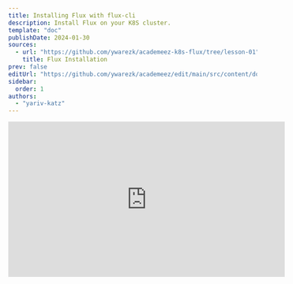 ```yaml
---
title: Installing Flux with flux-cli
description: Install Flux on your K8S cluster.
template: "doc"
publishDate: 2024-01-30
sources: 
  - url: "https://github.com/ywarezk/academeez-k8s-flux/tree/lesson-01"
    title: Flux Installation
prev: false
editUrl: "https://github.com/ywarezk/academeez/edit/main/src/content/docs/courses/kubernetes/flux/installation.mdx"
sidebar:
  order: 1
authors:
  - "yariv-katz"
---
```


<div class="not-content flex">
  <iframe
    className="mx-auto"
    width="560"
    height="315"
    src="https://www.youtube.com/embed/vp-oFksFoZs?si=6XALIufPOMTq7rxG"
    title="YouTube video player"
    frameBorder="0"
    allow="accelerometer; autoplay; clipboard-write; encrypted-media; gyroscope; picture-in-picture; web-share"
    allowFullScreen
  />
</div>

To install flux on our **K8S cluster** using the flux CLI we will need to do the following steps:

- Install [flux CLI](https://fluxcd.io/flux/installation/#install-the-flux-cli) on your computer
- create a repository in Github where the state of the cluster will be declared in yaml files and stored in that repo
- Create a [Github PAT](https://docs.github.com/en/authentication/keeping-your-account-and-data-secure/managing-your-personal-access-tokens) (Personal Access Token) that will allow Flux to access the repository
- Using Flux CLI, running `flux bootstrap` to install Flux on the cluster

## Prerequisites

This lesson assumes you have a kubernetes cluster - server version 1.26 or higher, and on your computer you have `kubectl` that can communicate with your cluster.  
In future lesson in this course we will show how to open that managed cluster using Google cloud provider [GKE](https://cloud.google.com/kubernetes-engine?hl=en).  
For the sake of this lesson we will not explain how to create a manged k8s cluster in a cloud provider, but we do recommend to create a minimal managed cluster in one of the cloud providers (In this course we will use [GKE](https://cloud.google.com/kubernetes-engine) - a GCP managed cluster).

## Flux cli

Flux cli is a command line tool that allows you to bootstrap flux on your cluster, and interact with flux running on your cluster.
Flux cli can be installed in different ways, but we will install it using homebrew:


```bash
brew install fluxcd/tap/flux
```

For additional installation options check the [official documentation](https://fluxcd.io/flux/installation/).

Make sure that after the installation you can type in the terminal:

```bash
flux --version
```

At the time of writing this article the version is `fluxctl version 2.2.2`.

## Flux cli commands

Flux cli contains various commands that allow you to interact with flux running on your cluster, or help you locally create resources.
You can explore the commands by running:

```bash
flux --help
```

Here are some of the main features of the cli:
- **bootstrap** - This command will install flux on your cluster, update flux to a newer version, reinstall extra components if needed.
- **check** - Will verify that your cluster meets the requirements for flux to run.
- **create** - commands that allow you to create flux custom resources (Usually you will use it to create the resources locally with the `--export` flag and then commit them to the git repository)
- **reconcile** - Means syncing the flux controllers and update k8s cluster state if needed.

Let's start by running the `flux check` command to verify that our cluster meets the requirements for flux to run:

```bash
flux check --pre
```

## Flux sync with git repo

We will soon install flux on our cluster, and flux will create controller pods, those controllers will react to certain flux custom resources. Don't worry about those controllers for now cause we will have lessons about each controller. 
What is important here is that one of those controller is called `source-controller` and we can tell this controller to read content from a branches in a git repositories. Now why is this important for us? cause this will basically be our entry point to tell flux, **"Watch for flux custom resources in this git repository"**.  
This means that we will give flux permissions to read from a git repository, and then we can create flux `Kustomization` resource that tells flux to track a certain location in that repository, and then we can create k8s resources in the directory, and then flux will keep that state of our cluster with the resources we create.  
During this course we will tell Flux to track branch **main** in a single git repository, every minute, but we can also tell Flux to track more then one git repo, or multiple branches, for a more distributed system with many teams.
In order for Flux to read content from a git repository (in our example we will use github), we will need to create a PAT (Personal Access Token) that will allow Flux to access the repository.

## PAT - Personal Access Token

We will configure flux to track on a repository change to know what resources to create, we will have to create a PAT (Personal Access Token) this token will allow flux to access the repository and look at the changes (we can configure a single token to access more then one repo). 
Our git repo will be hosted on **Github**, and in Github there are 2 types of PATs, one that has access to all the repositories of the user (classic), and one that has access only to the repositories we allow (fine-grained token). 
We will create a PAT that has access to only one repository (in our example but on distributed teams configuration we can configure multiple repos), and we will give it the `repo` scope.  
First create a new repository in Github where the state of the k8s cluster will be saved. In this example I created the public repo: [ywarezk/academeez-k8s-course](https://github.com/ywarezk/academeez-k8s-course).  
After the repo is created, let's create a PAT that has access to this repository. Go to [Settings/Developer Settings/Personal Access Tokens/Fine-grained token](https://github.com/settings/tokens?type=beta) or simply click this [link](https://github.com/settings/tokens?type=beta).  

- Choose a name for the token
- Choose the token expiration date - once the token is expired you will have to rotate with a new token
- In the repository access allow access only to the repository you created
- In the **Permissions** section, in the **Repository permissions** select the **Contents** and change the access to **Read and write**

Click the **Generate token** button and you should see a token that start with `github_pat_****` copy that token and in the terminal set it as an environment variable:

```bash
> export GITHUB_TOKEN=github_pat_****
```

We are almost ready to bootstrap flux on our cluster, but before we do that let's plan how our git repository will look like.

## Multiple clusters

In this course we will work with a single cluster, but in a real world scenario you will have multiple clusters, for example a cluster for staging, a cluster for production, a cluster for development, you might have a cluster for your CI, and more.
Flux can manage multiple clusters, not only that but it provides a neat way to share resources between the clusters. Think about all those times when you created a cluster and then installed some ingress controller (in this course we will work with nginx ingress controller) and did over and over again on each cluster,
not anymore, now we can construct a neat repository with shared resources in all or some of our clusters.

Our repository will have a `/clusters/:name-of-cluster` in the `clusters` folder we will create a folder for each cluster.
We will also create an `infastructure` folder for shared resources between the clusters like nginx ingress controller.
  

## Bootstrap flux

Let's install flux to manage our cluster. We will run the `flux bootstrap` command and after running that command the k8s state will be stored in a git repository, and every modification to your cluster will be done by pushing changes to the git repository.
Remember the `source-controller` we talked about? Flux will install that controller during the bootstrap,
and remember the PAT we created? Flux will store it in a secret (if you place it in the right environment variable),
and remember the github repo we created? We will tell Flux to create a resource that `source-controller` will know to sync with that repo

Run the following command to bootstrap flux on your cluster:

```bash
flux bootstrap github \
	--owner=your-username \
	--repository=the-repo-you-opened \
	--branch=main \
  --path=./clusters/staging \
	--personal
```

Let's examine this command:
- using `github`, `owner`, `repository`, `branch` flux will know the `GitRepository` resource to create
- Using `path` flux will know where to create the `Kustomization` resource (we will discuess this in future lesson)
- `personal` let's flux know that we are using personal repo and not organization repo

Based on those flags, flux will create 2 custom resources that flux controllers will examine, and also create all the components that flux needs to run on the cluster.
Flux will store all those files in the repository, so after we run this we need to pull the latest changes

## clone the repo

Let's clone the repo that we created for flux:

```bash
> git clone <url-of-the-repo>
```

You will notice that flux created a `flux-system` folder which contains all the resources that flux installed in our cluster. For example in the file `gotk-components.yaml` you will find this code creating the namespace where flux installed all the controllers:

```yaml
apiVersion: v1
kind: Namespace
metadata:
  labels:
    app.kubernetes.io/instance: flux-system
    app.kubernetes.io/part-of: flux
    app.kubernetes.io/version: v2.2.2
    pod-security.kubernetes.io/warn: restricted
    pod-security.kubernetes.io/warn-version: latest
  name: flux-system
```

## What did flux install?

When you install flux on your cluster, without specifying and extra flags to the bootstrap command, flux will install the default toolkit which we can examine by running:

```bash
> kubectl get all -n flux-system
```

In the default installation we have the following components:
- **source-controller**
- **kustomize-controller**
- **helm-controller**
- **notification-controller**

We will have lessons about each of those controllers, but for now let's understand that those controllers are watching for custom resources that we will create in the git repository, and will create the resources in the cluster.

## Create a Namespace

Let's give flux some work to do.
We will create a file in the `clusters/staging` folder called `namespace.yaml` with the following content:

```yaml
apiVersion: v1
kind: Namespace
metadata:
  name:  www
```

commit and push the changes and wait for a minute and you will see that the namespace is created.

```bash
kubectl get namespaces
```

## Summary

Flux is now managing our cluster, what and to achieve that we did the following steps:
1. Installed flux cli on our computer
2. Created a repository in Github where the state of the cluster will be declared in yaml files and stored in that repo
3. Created a Github PAT (Personal Access Token) that will allow Flux to access the repository
4. Using Flux cli, running `flux bootstrap` to install Flux on the cluster
5. Created a namespace in the git repository and saw that flux created that namespace in the cluster

The full source code for this lesson is available [here](https://github.com/ywarezk/academeez-k8s-flux/tree/lesson-01)